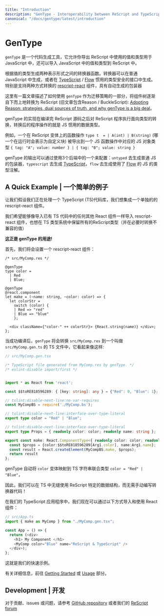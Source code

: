 ```yaml
---
title: "Introduction"
description: "GenType - Interoperability between ReScript and TypeScript / Flow"
canonical: "/docs/gentype/latest/introduction"
---
```


# GenType
<!-- `genType` is a code generation tool that lets you export ReScript values and types to use in JavaScript, and import JavaScript values and types into ReScript. -->
`genType` 是一个代码生成工具，它允许你导出 ReScript 中使用的值和类型用于 JavaScript 中，还可以导入 JavaScript 中的值和类型到 ReScript 中。


<!-- Converter functions between the two representations are generated based on the type of the value. The converters can be generated in vanilla JavaScript, or in [TypeScript](https://www.typescriptlang.org/) / [Flow](https://flow.org/en/) for a type-safe idiomatic interface.
In particular, conversion of [rescript-react](/docs/react/latest/introduction) components both ways is supported, with automatic generation of the wrappers. -->

根据值的类型生成两种表示形式之间的转换器函数。转换器可以在普通 JavaScript 中生成，或者在 [TypeScript](https://www.typescriptlang.org/) / [Flow](https://flow.org/en/) 惯用的类型安全的接口中生成。
特别是支持两种方式转换的 [rescript-react](/docs/react/latest/introduction) 组件，具有自动生成的包装器  

<!-- Here's an article describing how to use `genType` as part of a migration strategy where a tree of components is gradually converted to ReScript bottom-up (old article containing Reason / BuckleScript): [Adopting Reason: strategies, dual sources of truth, and why genType is a big deal](https://medium.com/p/c514265b466d).   -->
这里有一篇文章描述了如何使用 `genType` 作为迁移策略的一部分，将组件树逐渐自下而上地转换为 ReScript (旧文章包含Reason / BuckleScript): [Adopting Reason: strategies, dual sources of truth, and why genType is a big deal](https://medium.com/p/c514265b466d)。  

<!-- The implementation of genType performs a type-directed transformation of ReScript programs after ReScript source code compilation. The transformed programs operate on data types idiomatic to JS. -->
genType 的实现在编译完 ReScript 源码之后对 ReScript 程序执行面向类型的转换，转换后的程序操作的就是 JS 惯用的数据类型。  
<!-- For example, a ReScript function operating on a ReScript variant `type t  = | A(int) | B(string)` (which is represented as custom blocks at runtime) is exported to a JS function operating on the corresponding JS object of type `{ tag: "A"; value: number }
  | { tag: "B"; value: string }`. -->
例如，一个在 ReScript 变体上的函数操作 `type t  = | A(int) | B(string)` (哪一个在运行时会表示为自定义块) 被导出到一个 JS 函数操作中对应的 JS 对象类型 `{ tag: "A"; value: number }
  | { tag: "B"; value: string }`
<!-- The output of genType can be configured by using one of 3 back-ends: `untyped` to generate wrappers in vanilla JS, `typescript` to generate [TypeScript](https://www.typescriptlang.org/), and `flow` to generate JS with [Flow](https://flow.org/en/) type annotations. -->
genType 的输出可以通过使用3个后端中的一个来配置：`untyped` 去生成普通 JS 的包装器，`typescript` 去生成 [TypeScript](https://www.typescriptlang.org/)，`flow` 去生成使用了 [Flow](https://flow.org/en/) 的 JS 的类型注解。
## A Quick Example | 一个简单的例子

<!-- Let's assume we are working on a TypeScript (TS) codebase and we want to integrate a single rescript-react component. -->
让我们假设我们正在处理一个 TypeScript (TS)代码库，我们想集成一个单独的的 rescript-react 组件。
<!-- We want to be able to import the rescript-react component like any other React component in our existing TS code, but we also want to preserve all the ReScript types in the TS type system (and convert incompatible values if necessary). -->

我们希望能够像导入已有 TS 代码中的任何其他 React 组件一样导入 rescript-react 组件，也想在 TS 类型系统中保留所有的ReScript类型（并在必要时转换不兼容的值）
<!-- **That's exactly what genType was made for!** -->
**这正是 genType 的用途!**

<!-- First we'll set up a rescript-react component: -->
首先，我们将会设置一个 rescript-react 组件：
```res
/* src/MyComp.res */

@genType
type color =
  | Red
  | Blue;

@genType
@react.component
let make = (~name: string, ~color: color) => {
  let colorStr =
    switch (color) {
    | Red => "red"
    | Blue => "blue"
    };

  <div className={"color-" ++ colorStr}> {React.string(name)} </div>;
};
```

<!-- On a successful compile, `genType` will convert `src/MyComp.res` to a TS file called `src/MyComp.gen.ts` which will look something like this: -->
当成功编译后，`genType` 将会转换 `src/MyComp.res` 到一个叫做 `src/MyComp.gen.ts` 的 TS 文件中，它看起来像这样:
```ts
// src/MyComp.gen.tsx

/* TypeScript file generated from MyComp.res by genType. */
/* eslint-disable import/first */


import * as React from 'react';

const $$toRE818596289: { [key: string]: any } = {"Red": 0, "Blue": 1};

// tslint:disable-next-line:no-var-requires
const MyCompBS = require('./MyComp.bs');

// tslint:disable-next-line:interface-over-type-literal
export type color = "Red" | "Blue";

// tslint:disable-next-line:interface-over-type-literal
export type Props = { readonly color: color; readonly name: string };

export const make: React.ComponentType<{ readonly color: color; readonly name: string }> = function MyComp(Arg1: any) {
  const $props = {color:$$toRE818596289[Arg1.color], name:Arg1.name};
  const result = React.createElement(MyCompBS.make, $props);
  return result
};
```

<!-- genType automatically maps the `color` variant to TS via a string union type `color = "Red" | "Blue"`, and also provides all the converters to convert between the ReScript & TS representation as well. -->
genType 自动将 `color` 变体映射到 TS 字符串联合类型 `color = "Red" | "Blue"`，
<!-- Therefore way we can seamlessly use ReScript specific data structures within TS without writing the converter code by hand! -->
因此，我们可以在 TS 中无缝使用 ReScript 特定的数据结构，而无需手动编写转换器代码！
<!-- Within our TypeScript application, we can now import and use the React component in the following manner: -->
在我们的 TypeScript 应用程序中，我们现在可以通过以下方式导入和使用 React 组件：

```ts
// src/App.ts
import { make as MyComp } from "./MyComp.gen.tsx";

const App = () => {
  return (<div>
    <h1> My Component </h1>
    <MyComp color="Blue" name="ReScript & TypeScript" />
  </div>);
};
```

<!-- That's it for our quick example. -->
这就是我们的快速示例。
<!-- For detailed information, head to the [Getting Started](getting-started) or [Usage](usage) section. -->
有关详细信息，前往 [Getting Started](getting-started) 或 [Usage](usage) 部分。
## Development | 开发

<!-- For contributions, issues or questions, please refer to the [GitHub repository](https://github.com/reason-association/genType) or our [ReScript forum](https://forum.rescript-lang.org). -->
对于贡献、issues 或问题，请参考 [GitHub repository](https://github.com/reason-association/genType) 或者我们的 [ReScript forum](https://forum.rescript-lang.org)